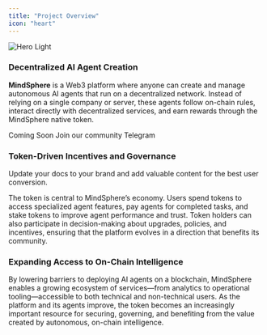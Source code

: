 ```yaml
---
title: "Project Overview"
icon: "heart"
---
```


<img alt="Hero Light" classname="block dark:hidden" src="/images/docscover.png" />

### Decentralized AI Agent Creation

**MindSphere** is a Web3 platform where anyone can create and manage autonomous AI agents that run on a decentralized network. Instead of relying on a single company or server, these agents follow on-chain rules, interact directly with decentralized services, and earn rewards through the MindSphere native token.

<CardGroup cols={2}>
  <Card title="Launch MindSphere" icon="rocket">
    Coming Soon
  </Card>

  <Card title="Telegram" icon="telegram" href="https://mintlify.com/docs/development">
    Join our community Telegram
  </Card>
</CardGroup>

### Token-Driven Incentives and Governance

Update your docs to your brand and add valuable content for the best user conversion.

The token is central to MindSphere’s economy. Users spend tokens to access specialized agent features, pay agents for completed tasks, and stake tokens to improve agent performance and trust. Token holders can also participate in decision-making about upgrades, policies, and incentives, ensuring that the platform evolves in a direction that benefits its community.

### Expanding Access to On-Chain Intelligence

By lowering barriers to deploying AI agents on a blockchain, MindSphere enables a growing ecosystem of services—from analytics to operational tooling—accessible to both technical and non-technical users. As the platform and its agents improve, the token becomes an increasingly important resource for securing, governing, and benefiting from the value created by autonomous, on-chain intelligence.